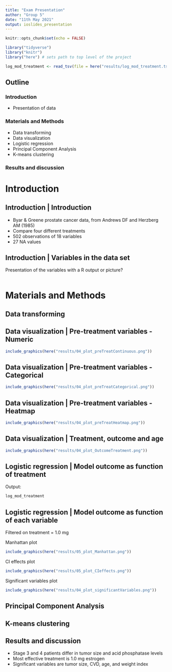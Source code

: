 ```yaml
---
title: "Exam Presentation"
author: "Group 5"
date: "11th May 2021"
output: ioslides_presentation
---
```


```r
knitr::opts_chunk$set(echo = FALSE)
```

```r
library("tidyverse")
library("knitr")
library("here") # sets path to top level of the project
```

```r
log_mod_treatment <- read_tsv(file = here("results/log_mod_treatment.tsv.gz"))
```


## Outline
### Introduction
- Presentation of data

### Materials and Methods
- Data transforming
- Data visualization
- Logistic regression
- Principal Component Analysis
- K-means clustering

### Results and discussion


# Introduction

## Introduction | Introduction
- Byar & Greene prostate cancer data, from Andrews DF and Herzberg AM (1985) 
- Compare four different treatments
- 502 observations of 18 variables
- 27 NA values

## Introduction | Variables in the data set

Presentation of the variables with a R output or picture?

```r

```


# Materials and Methods

## Data transforming

## Data visualization | Pre-treatment variables - Numeric

```r
include_graphics(here("results/04_plot_preTreatContinuous.png"))
```

## Data visualization | Pre-treatment variables - Categorical

```r
include_graphics(here("results/04_plot_preTreatCategorical.png"))
```

## Data visualization | Pre-treatment variables - Heatmap

```r
include_graphics(here("results/04_plot_preTreatHeatmap.png"))
```

## Data visualization | Treatment, outcome and age

```r
include_graphics(here("results/04_plot_OutcomeTreatment.png"))
```

## Logistic regression | Model outcome as function of treatment

Output:
```r
log_mod_treatment
```


## Logistic regression | Model outcome as function of each variable 
Filtered on treatment = 1.0 mg

Manhattan plot
```r
include_graphics(here("results/05_plot_Manhattan.png"))
```

CI effects plot
```r
include_graphics(here("results/05_plot_CIeffects.png"))
```

Significant variables plot
```r
include_graphics(here("results/04_plot_significantVariables.png"))
```

## Principal Component Analysis
 

## K-means clustering





## Results and discussion

- Stage 3 and 4 patients differ in tumor size and acid phosphatase levels
- Most effective treatment is 1.0 mg estrogen
- Significant variables are tumor size, CVD, age, and weight index


